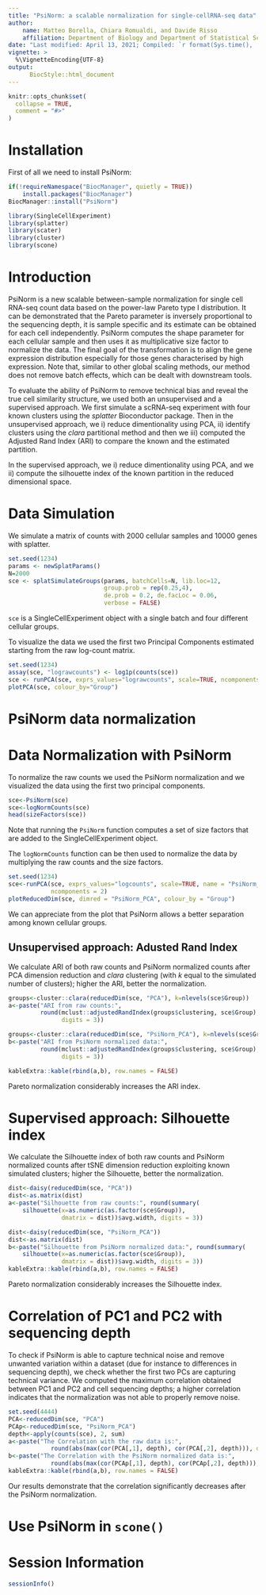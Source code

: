 ```yaml
---
title: "PsiNorm: a scalable normalization for single-cellRNA-seq data"
author: 
    name: Matteo Borella, Chiara Romualdi, and Davide Risso
    affiliation: Department of Biology and Department of Statistical Sciences, University of Padova 
date: "Last modified: April 13, 2021; Compiled: `r format(Sys.time(), '%B %d, %Y')`"
vignette: >
  %\VignetteEncoding{UTF-8}
output:
      BiocStyle::html_document  
---
```


<!--
%\VignetteEngine{knitr::rmarkdown}
%\VignetteIndexEntry{PsiNorm normalization}
-->

```r
knitr::opts_chunk$set(
  collapse = TRUE,
  comment = "#>"
)
```

# Installation

First of all we need to install PsiNorm:

```r
if(!requireNamespace("BiocManager", quietly = TRUE))
    install.packages("BiocManager")
BiocManager::install("PsiNorm")
```

```r
library(SingleCellExperiment)
library(splatter)
library(scater)
library(cluster)
library(scone)
```

# Introduction

PsiNorm is a new scalable between-sample normalization for single cell RNA-seq count data based on the power-law Pareto type I distribution. It can be demonstrated that the Pareto parameter is inversely proportional to the sequencing depth, it is sample specific and its estimate can be obtained for each cell independently. PsiNorm computes the shape parameter for each cellular sample and then uses it as multiplicative size factor to normalize the data. The final goal of the transformation is to align the gene expression distribution especially for those genes characterised by high expression. Note that, similar to other global scaling methods, our method does not remove batch effects, which can be dealt with downstream tools. 

To evaluate the ability of PsiNorm to remove technical bias and  reveal the true cell similarity structure, we used both an unsupervised and a supervised approach.
We first simulate a scRNA-seq experiment with four known clusters using the _splatter_ Bioconductor package.  Then in the unsupervised approach, we i) reduce dimentionality using PCA, ii) identify clusters using the _clara_ partitional method and then we iii)  computed the Adjusted Rand Index (ARI) to compare the known and the estimated partition.

In the supervised approach, we i) reduce dimentionality using PCA, and we  ii)  compute the silhouette index of the  known partition in the reduced dimensional space. 

# Data Simulation

We simulate a matrix of counts with 2000 cellular samples and 10000 genes with splatter.

```r
set.seed(1234)
params <- newSplatParams()
N=2000
sce <- splatSimulateGroups(params, batchCells=N, lib.loc=12,
                           group.prob = rep(0.25,4),
                           de.prob = 0.2, de.facLoc = 0.06,
                           verbose = FALSE) 
```

`sce` is a SingleCellExperiment object with a single batch and four different cellular groups.

To visualize the data we used the first two Principal Components estimated starting from the raw log-count matrix.

```r
set.seed(1234)
assay(sce, "lograwcounts") <- log1p(counts(sce))
sce <- runPCA(sce, exprs_values="lograwcounts", scale=TRUE, ncomponents = 2)
plotPCA(sce, colour_by="Group")
```

# PsiNorm data normalization 

# Data Normalization with PsiNorm 

To normalize the raw counts we used the PsiNorm normalization and we visualized the data using the first two principal components. 

```r
sce<-PsiNorm(sce)
sce<-logNormCounts(sce)
head(sizeFactors(sce))
```

Note that running the `PsiNorm` function computes a set of size factors that are added to the SingleCellExperiment object.

The `logNormCounts` function can be then used to normalize the data by multiplying the raw counts and the size factors.

```r
set.seed(1234)
sce<-runPCA(sce, exprs_values="logcounts", scale=TRUE, name = "PsiNorm_PCA",
            ncomponents = 2)
plotReducedDim(sce, dimred = "PsiNorm_PCA", colour_by = "Group")
```

We can appreciate from the plot that PsiNorm allows a better separation among known cellular groups.

## Unsupervised approach: Adusted Rand Index  

We calculate ARI of both raw counts and PsiNorm normalized counts after PCA dimension reduction and $clara$ clustering (with $k$ equal to the simulated number of clusters); higher the ARI, better the normalization. 

```r
groups<-cluster::clara(reducedDim(sce, "PCA"), k=nlevels(sce$Group))
a<-paste("ARI from raw counts:", 
         round(mclust::adjustedRandIndex(groups$clustering, sce$Group), 
               digits = 3))

groups<-cluster::clara(reducedDim(sce, "PsiNorm_PCA"), k=nlevels(sce$Group))
b<-paste("ARI from PsiNorm normalized data:",
         round(mclust::adjustedRandIndex(groups$clustering, sce$Group), 
               digits = 3))

kableExtra::kable(rbind(a,b), row.names = FALSE)
```

Pareto normalization considerably increases the ARI index.

# Supervised approach: Silhouette index

We calculate the Silhouette index of both raw counts and PsiNorm normalized counts after tSNE dimension reduction exploiting known simulated clusters; higher the Silhouette, better the normalization. 

```r
dist<-daisy(reducedDim(sce, "PCA"))
dist<-as.matrix(dist)
a<-paste("Silhouette from raw counts:", round(summary(
    silhouette(x=as.numeric(as.factor(sce$Group)),
               dmatrix = dist))$avg.width, digits = 3))

dist<-daisy(reducedDim(sce, "PsiNorm_PCA"))
dist<-as.matrix(dist)
b<-paste("Silhouette from PsiNorm normalized data:", round(summary(
    silhouette(x=as.numeric(as.factor(sce$Group)),
               dmatrix = dist))$avg.width, digits = 3))
kableExtra::kable(rbind(a,b), row.names = FALSE)
```

Pareto normalization considerably increases the Silhouette index. 

# Correlation of PC1 and PC2 with sequencing depth

To check if PsiNorm is able to capture technical noise and remove unwanted variation within a dataset (due for instance to differences in sequencing depth), we check whether the first two PCs are capturing technical variance. We computed the maximum correlation obtained between PC1 and PC2 and cell sequencing depths; a higher correlation indicates that the normalization was not able to properly remove noise.

```r
set.seed(4444)
PCA<-reducedDim(sce, "PCA") 
PCAp<-reducedDim(sce, "PsiNorm_PCA")
depth<-apply(counts(sce), 2, sum)
a<-paste("The Correlation with the raw data is:",
            round(abs(max(cor(PCA[,1], depth), cor(PCA[,2], depth))), digits=3))
b<-paste("The Correlation with the PsiNorm normalized data is:",
            round(abs(max(cor(PCAp[,1], depth), cor(PCAp[,2], depth))), digits = 3))
kableExtra::kable(rbind(a,b), row.names = FALSE)
```

Our results demonstrate that the correlation significantly decreases after the PsiNorm normalization.

# Use PsiNorm in `scone()`

# Session Information

```r
sessionInfo()
```
